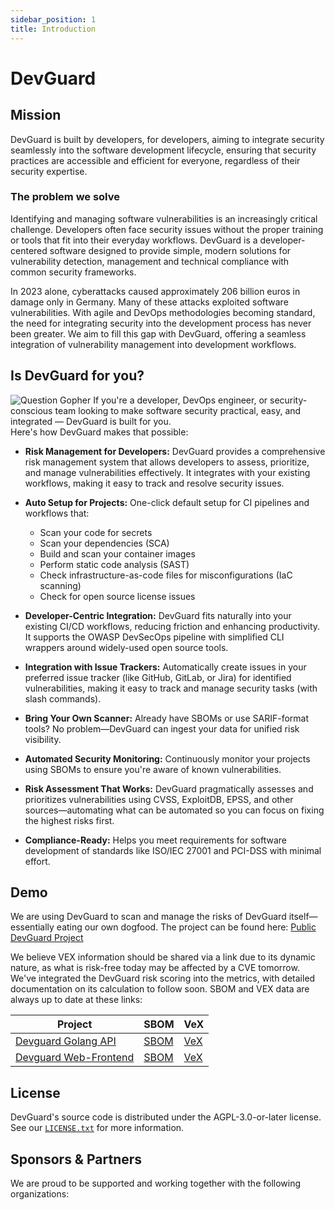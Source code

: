 ```yaml
---
sidebar_position: 1
title: Introduction
---
```



# DevGuard

## Mission

DevGuard is built by developers, for developers, aiming to integrate security
seamlessly into the software development lifecycle, ensuring that security
practices are accessible and efficient for everyone, regardless of their
security expertise.

### The problem we solve

Identifying and managing software vulnerabilities is an increasingly critical
challenge. Developers often face security issues without the proper training
or tools that fit into their everyday workflows. DevGuard is a developer-centered
software designed to provide simple, modern solutions for vulnerability detection,
management and technical compliance with common security frameworks.

In 2023 alone, cyberattacks caused approximately 206 billion euros in damage only
in Germany. Many of these attacks exploited software vulnerabilities. With agile
and DevOps methodologies becoming standard, the need for integrating security
into the development process has never been greater. We aim to fill this gap with
DevGuard, offering a seamless integration of vulnerability management into
development workflows.

## Is DevGuard for you?

<div className="flex flex-row items-center justify-center gap-4 pt-4">
    <Image src="/question-gopher.png" alt="Question Gopher" width={200} height={200} className="w-24 h-auto" />
    <span className="font-semibold text-lg">
    If you're a developer, DevOps engineer, or security-conscious team looking to
    make software security practical, easy, and integrated — DevGuard is built for you.
    </span>
</div>
Here's how DevGuard makes that possible:

- **Risk Management for Developers:** DevGuard provides a comprehensive risk management system that allows developers to assess, prioritize, and manage vulnerabilities effectively. It integrates with your existing workflows, making it easy to track and resolve security issues.

- **Auto Setup for Projects:** One-click default setup for CI pipelines and workflows that:
  - Scan your code for secrets
  - Scan your dependencies (SCA)
  - Build and scan your container images
  - Perform static code analysis (SAST)
  - Check infrastructure-as-code files for misconfigurations (IaC scanning)
  - Check for open source license issues

- **Developer-Centric Integration:** DevGuard fits naturally into your existing CI/CD workflows, reducing friction and enhancing productivity. It supports the OWASP DevSecOps pipeline with simplified CLI wrappers around widely-used open source tools.

- **Integration with Issue Trackers:** Automatically create issues in your preferred issue tracker (like GitHub, GitLab, or Jira) for identified vulnerabilities, making it easy to track and manage security tasks (with slash commands).

- **Bring Your Own Scanner:** Already have SBOMs or use SARIF-format tools? No problem—DevGuard can ingest your data for unified risk visibility.

- **Automated Security Monitoring:** Continuously monitor your projects using SBOMs to ensure you're aware of known vulnerabilities.

- **Risk Assessment That Works:** DevGuard pragmatically assesses and prioritizes vulnerabilities using CVSS, ExploitDB, EPSS, and other sources—automating what can be automated so you can focus on fixing the highest risks first.

- **Compliance-Ready:** Helps you meet requirements for software development of standards like ISO/IEC 27001 and PCI-DSS with minimal effort.

## Demo

We are using DevGuard to scan and manage the risks of DevGuard itself—essentially
eating our own dogfood. The project can be found here: 
[Public DevGuard Project](https://main.devguard.org/l3montree-cybersecurity/projects/devguard)

We believe VEX information should be shared via a link due to its dynamic nature,
as what is risk-free today may be affected by a CVE tomorrow. We've integrated
the DevGuard risk scoring into the metrics, with detailed documentation on its
calculation to follow soon. SBOM and VEX data are always up to date at these links: 

|Project|SBOM|VeX|
|---|---|---|
|[Devguard Golang API](https://github.com/l3montree-dev/devguard)|[SBOM](https://main.devguard.org/l3montree-cybersecurity/projects/devguard/assets/devguard/sbom.json?scanType=container-scanning)|[VeX](https://main.devguard.org/l3montree-cybersecurity/projects/devguard/assets/devguard/vex.json?scanType=container-scanning)|
|[Devguard Web-Frontend](https://github.com/l3montree-dev/devguard-web)|[SBOM](https://main.devguard.org/l3montree-cybersecurity/projects/devguard/assets/devguard-web/sbom.json?scanType=container-scanning)|[VeX](https://main.devguard.org/l3montree-cybersecurity/projects/devguard/assets/devguard-web/vex.json?scanType=container-scanning)|

## License

DevGuard's source code is distributed under the AGPL-3.0-or-later license.
See our [`LICENSE.txt`](https://github.com/l3montree-dev/devguard/blob/main/LICENSE.txt) for more information.


## Sponsors & Partners

We are proud to be supported and working together with the following organizations:

<LogoCloud/>